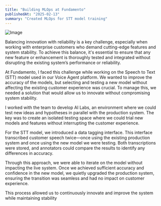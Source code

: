 ```yaml
---
title: "Building MLOps at Fundamento"
publishedAt: "2025-02-13"
summary: "Created MLOps for STT model training"
---
```

![Image](/blog-2.jpeg)

Balancing innovation with reliability is a key challenge, especially when working with enterprise customers who demand cutting-edge features and system stability. To achieve this balance, it's essential to ensure that any new feature or enhancement is thoroughly tested and integrated without disrupting the existing system’s performance or reliability.

At Fundamento, I faced this challenge while working on the Speech to Text (STT) model used in our Voice Agent platform. We wanted to improve the accuracy of the models, but selecting and testing a new model without affecting the existing customer experience was crucial. To manage this, we needed a solution that would allow us to innovate without compromising system stability.

I worked with the team to develop AI Labs, an environment where we could test new ideas and hypotheses in parallel with the production system. The key was to create an isolated testing space where we could trial new models and features without interrupting the customer experience.

For the STT model, we introduced a data tagging interface. This interface transcribed customer speech twice—once using the existing production system and once using the new model we were testing. Both transcriptions were stored, and annotators could compare the results to identify any differences in accuracy.

Through this approach, we were able to iterate on the model without impacting the live system. Once we achieved sufficient accuracy and confidence in the new model, we quietly upgraded the production system, ensuring the transition was seamless and had no impact on customer experience.

This process allowed us to continuously innovate and improve the system while maintaining stability

